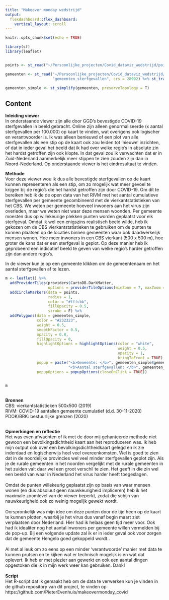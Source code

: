 ```yaml
---
title: "Makeover monday wedstrijd"
output: 
  flexdashboard::flex_dashboard:
    vertical_layout: scroll
---
```


<style>

.navbar {
background-color:#232323;
border-color:grey;
}
.navbar-brand {
color:white!important;
}
</style>    


```r
knitr::opts_chunk$set(echo = TRUE)

library(sf)
library(leaflet)


points <- st_read("~/Persoonlijke_projecten/Covid_dataviz_wedstrijd/points_20201129_output.gpkg", "points_20201129_output.gpkg", crs = 28992) %>% st_transform(4326)

gemeenten <- st_read("~/Persoonlijke_projecten/Covid_dataviz_wedstrijd/points_20201129_output.gpkg",
                     "gemeenten_sterfgevallen", crs = 28992) %>% st_transform(4326)

gemeenten_simple <- st_simplify(gemeenten, preserveTopology = T)

```


## Content

<b> Inleiding viewer</b><br>
In onderstaande viewer zijn alle door GGD's bevestigde COVID-19 sterfgevallen in beeld gebracht. Online zijn alleen genormaliseerde (x aantal sterfgevallen per 100.000) op kaart te vinden, wat overigens ook logischer en verantwoorder is. Ik was alleen benieuwd of een plot van alle sterfgevallen als een stip op de kaart ook zou leiden tot 'nieuwe' inzichten, of dat in ieder geval het beeld dat ik had over welke regio's in absolute zin het hardst getroffen zijn ook klopte. In dat geval zou ik verwachten dat er in Zuid-Nederland aanmerkelijk meer stippen te zien zouden zijn dan in Noord-Nederland. Op onderstaande viewer is het eindresultaat te vinden.

<b> Methode </b><br>
Voor deze viewer wou ik dus alle bevestigde sterfgevallen op de kaart kunnen representeren als een stip, om zo mogelijk wat meer gevoel te krijgen bij de regio's die het hardst getroffen zijn door COVID-19. Om dit te bereiken heb ik de de open data van het RIVM met het aantal cumulatieve sterfgevallen per gemeente gecombineerd met de vierkantstatistieken van het CBS. We weten per gemeente hoeveel inwoners aan het virus zijn overleden, maar we weten niet waar deze mensen woonden.
Per gemeente moesten dus op willekeurige plekken punten worden geplaatst voor elk sterfgeval. Omdat ik wel een enigszins realistisch beeld wilde, heb ik gekozen om de CBS vierkantstatistieken te gebruiken om de punten te kunnen plaatsen op de locaties binnen gemeenten waar ook daadwerkelijk mensen wonen. Hoe meer inwoners in een CBS vierkant (500 x 500 m), hoe groter de kans dat er een sterfgeval is geplot. Op deze manier heb ik geprobeerd een indicatief beeld te geven van welke regio's harder getroffen zijn dan andere regio's. <br>

In de viewer kun je op een gemeente klikken om de gemeentenaam en het aantal sterfgevallen af te lezen.


```r

m <- leaflet() %>%
  addProviderTiles(providers$CartoDB.DarkMatter,
                   options = providerTileOptions(minZoom = 7, maxZoom = 11)) %>%
  addCircleMarkers(data = points,
                   radius = 1,
                   color = "#fffcbb",
                   fillOpacity = 0.5,
                   stroke = F) %>%
  addPolygons(data = gemeenten_simple,
              color = "#232323",
              weight = 0.5,
              smoothFactor = 0.5,
              opacity = 0.8, 
              fillOpacity = 0,
              highlightOptions = highlightOptions(color = "white", 
                                                  weight = 0.5,
                                                  opacity = 1, 
                                                  bringToFront = TRUE),
              popup = paste("<b>Gemeente: </b>", gemeenten_simple$gemeentenaam, "<br>",
                            "<b>Aantal sterfgevallen: </b>", gemeenten_simple$n_overleden),
              popupOptions = popupOptions(closeOnClick = TRUE))


m


```

<br>
<b>Bronnen</b><br>
CBS: vierkantstatistieken 500x500 (2019) <br>
RIVM: COVID-19 aantallen gemeente cumulatief (d.d. 30-11-2020) <br>
PDOK/BRK: bestuurlijke grenzen (2020)<br>

<br>
<b>Opmerkingen en reflectie</b><br>
Het was even afwachten of ik met de door mij gehanteerde methode niet gewoon een bevolkingsdichtheid kaart aan het reproduceren was. Ik heb mijn output ook over een bevolkingsdichtheidkaart gelegd en ik zie inderdaad en logischerwijs heel veel overeenkomsten. Wel is goed te zien dat in de noordelijke provincies wel veel minder sterfgevallen geplot zijn. Als je de rurale gemeenten in het noorden vergelijkt met de rurale gemeenten in het zuiden valt daar wel een groot verschil te zien. Het geeft in die zin wel een beeld van waar in Nederland het virus harder heeft toegeslagen.
<br><br>
Omdat de punten willekeurig geplaatst zijn op basis van waar mensen wonen (en dus absoluut geen nauwkeurigheid impliceren) heb ik het maximale zoomlevel van de viewer beperkt, zodat die schijn van nauwkeurigheid ook zo weinig mogelijk gewekt wordt.
<br><br>
Oorspronkelijk was mijn idee om deze punten door de tijd heen op de kaart te kunnen plotten, waarbij je het virus dus vanaf begin maart ziet verplaatsen door Nederland. Hier had ik helaas geen tijd meer voor. Ook had ik idealiter nog het aantal inwoners per gemeente willen vermelden bij de pop-up. Bij een volgende update zal ik er in ieder geval ook voor zorgen dat de gemeente Hengelo goed gekoppeld wordt..
<br><br>
Al met al leuk om zo eens op een minder 'verantwoorde' manier met data te kunnen prutsen en te kijken wat er technisch mogelijk is en wat dat oplevert. Ik heb er met plezier aan gewerkt en ook een aantal dingen opgestoken die ik in mijn werk weer kan gebruiken. Dank!
<br>
<br>
<b>Script</b><br>
Het R-script dat ik gemaakt heb om de data te verwerken kun je vinden in de github repository van dit project, te vinden op https://github.com/PieterEvenhuis/makeovermonday_covid